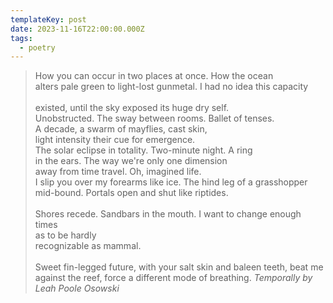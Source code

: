 ```yaml
---
templateKey: post
date: 2023-11-16T22:00:00.000Z
tags:
  - poetry
---
```

> How you can occur in two places at once. How the ocean<br/>
> alters pale green to light-lost gunmetal. I had no idea this capacity<br/><br/>
> existed, until the sky exposed its huge dry self.<br/>
> Unobstructed. The sway between rooms. Ballet of tenses.<br/>
> A decade, a swarm of mayflies, cast skin,<br/>
> light intensity their cue for emergence.<br/>
> The solar eclipse in totality. Two-minute night. A ring<br/>
> in the ears. The way we're only one dimension<br/>
> away from time travel. Oh, imagined life.<br/>
> I slip you over my forearms like ice. The hind leg of a grasshopper<br/>
> mid-bound. Portals open and shut like riptides.<br/><br/>
> Shores recede. Sandbars in the mouth. I want to change enough times<br/>
> as to be hardly<br/>
> recognizable as mammal.<br/><br/>
> Sweet fin-legged future, with your salt skin and baleen teeth, beat me<br/>
> against the reef, force a different mode of breathing.
> <cite>Temporally by Leah Poole Osowski</cite>
